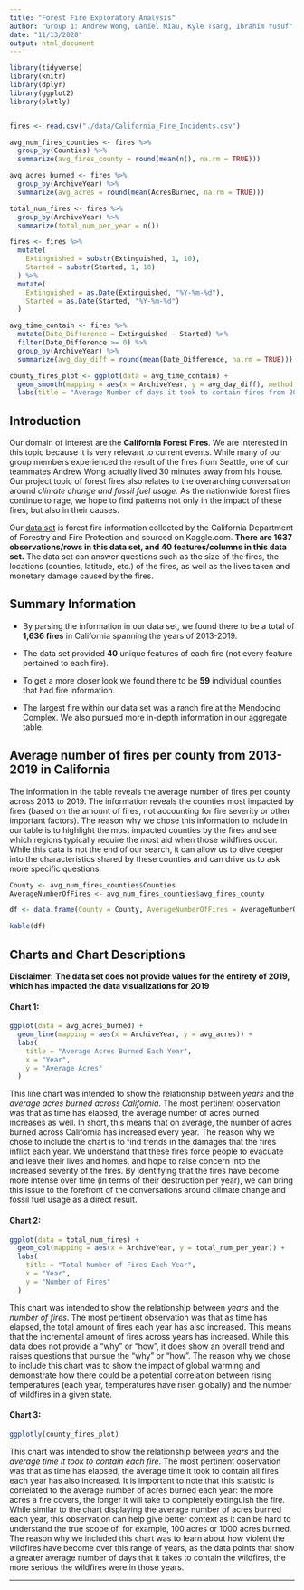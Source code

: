 ```yaml
---
title: "Forest Fire Exploratory Analysis"
author: "Group 1: Andrew Wong, Daniel Miau, Kyle Tsang, Ibrahim Yusuf"
date: "11/13/2020"
output: html_document
---
```


```r
library(tidyverse)
library(knitr)
library(dplyr)
library(ggplot2)
library(plotly)


fires <- read.csv("./data/California_Fire_Incidents.csv")

avg_num_fires_counties <- fires %>%
  group_by(Counties) %>%
  summarize(avg_fires_county = round(mean(n(), na.rm = TRUE)))

avg_acres_burned <- fires %>%
  group_by(ArchiveYear) %>%
  summarize(avg_acres = round(mean(AcresBurned, na.rm = TRUE)))

total_num_fires <- fires %>%
  group_by(ArchiveYear) %>%
  summarize(total_num_per_year = n())

fires <- fires %>%
  mutate(
    Extinguished = substr(Extinguished, 1, 10),
    Started = substr(Started, 1, 10)
  ) %>%
  mutate(
    Extinguished = as.Date(Extinguished, "%Y-%m-%d"),
    Started = as.Date(Started, "%Y-%m-%d")
  )

avg_time_contain <- fires %>%
  mutate(Date_Difference = Extinguished - Started) %>%
  filter(Date_Difference >= 0) %>%
  group_by(ArchiveYear) %>%
  summarize(avg_day_diff = round(mean(Date_Difference, na.rm = TRUE)))

county_fires_plot <- ggplot(data = avg_time_contain) +
  geom_smooth(mapping = aes(x = ArchiveYear, y = avg_day_diff), method = loess, formula = y ~ x) +
  labs(title = "Average Number of days it took to contain fires from 2013-2019", x = "Year", y = "Average Number of Days")

```


## **Introduction**


Our domain of interest are the **California Forest Fires**. We are interested in this topic because it is very relevant to current events. While many of our group members experienced the result of the fires from Seattle, one of our teammates Andrew Wong actually lived 30 minutes away from his house. Our project topic of forest fires also relates to the overarching conversation around *climate change and fossil fuel usage.* As the nationwide forest fires continue to rage, we hope to find patterns not only in the impact of these fires, but also in their causes.


Our [data set](https://www.kaggle.com/ananthu017/california-wildfire-incidents-20132020) is forest fire information collected by the California Department of Forestry and Fire Protection and sourced on Kaggle.com. **There are 1637 observations/rows in this data set, and 40 features/columns in this data set.** The data set can answer questions such as the size of the fires, the locations (counties, latitude, etc.) of the fires, as well as the lives taken and monetary damage caused by the fires.

## **Summary Information**

- By parsing the information in our data set, we found there to be a total of **1,636 fires** in California spanning the years of 2013-2019.

- The data set provided **40** unique features of each fire (not every feature pertained to each fire).

- To get a more closer look we found there to be **59** individual counties that had fire information.

- The largest fire within our data set was a ranch fire at the Mendocino Complex. We also pursued more in-depth information in our aggregate table.

## **Average number of fires per county from 2013-2019 in California**

The information in the table reveals the average number of fires per county across 2013 to 2019. The information reveals the counties most impacted by fires (based on the amount of fires, not accounting for fire severity or other important factors). The reason why we chose this information to include in our table is to highlight the most impacted counties by the fires and see which regions typically require the most aid when those wildfires occur. While this data is not the end of our search, it can allow us to dive deeper into the characteristics shared by these counties and can drive us to ask more specific questions. 


```r
County <- avg_num_fires_counties$Counties
AverageNumberOfFires <- avg_num_fires_counties$avg_fires_county

df <- data.frame(County = County, AverageNumberOfFires = AverageNumberOfFires)

kable(df)

```


## **Charts and Chart Descriptions**

**Disclaimer:**
**The data set does not provide values for the entirety of 2019, which has impacted the data visualizations for 2019**

#### Chart 1:

```r
ggplot(data = avg_acres_burned) +
  geom_line(mapping = aes(x = ArchiveYear, y = avg_acres)) + 
  labs(
    title = "Average Acres Burned Each Year",
    x = "Year",
    y = "Average Acres"
  )
```


This line chart was intended to show the relationship between *years* and the *average acres burned across California*. The most pertinent observation was that as time has elapsed, the average number of acres burned increases as well. In short, this means that on average, the number of acres burned across California has increased every year. The reason why we chose to include the chart is to find trends in the damages that the fires inflict each year. We understand that these fires force people to evacuate and leave their lives and homes, and hope to raise concern into the increased severity of the fires. By identifying that the fires have become more intense over time (in terms of their destruction per year), we can bring this issue to the forefront of the conversations around climate change and fossil fuel usage as a direct result.


#### Chart 2: 

```r
ggplot(data = total_num_fires) + 
  geom_col(mapping = aes(x = ArchiveYear, y = total_num_per_year)) +
  labs(
    title = "Total Number of Fires Each Year",
    x = "Year",
    y = "Number of Fires"
  )
```


This chart was intended to show the relationship between *years* and the *number of fires*. The most pertinent observation was that as time has elapsed, the total amount of fires each year has also increased. This means that the incremental amount of fires across years has increased. While this data does not provide a “why” or “how”, it does show an overall trend and raises questions that pursue the “why” or “how”. The reason why we chose to include this chart was to show the impact of global warming and demonstrate how there could be a potential correlation between rising temperatures (each year, temperatures have risen globally) and the number of wildfires in a given state. 


#### Chart 3:
```r

ggplotly(county_fires_plot)
```

This chart was intended to show the relationship between *years* and the *average time it took to contain each fire*. The most pertinent observation was that as time has elapsed, the average time it took to contain all fires each year has also increased. It is important to note that this statistic is correlated to the average number of acres burned each year: the more acres a fire covers, the longer it will take to completely extinguish the fire. While similar to the chart displaying the average number of acres burned each year, this observation can help give better context as it can be hard to understand the true scope of, for example, 100 acres or 1000 acres burned. The reason why we included this chart was to learn about how violent the wildfires have become over this range of years, as the data points that show a greater average number of days that it takes to contain the wildfires, the more serious the wildfires were in those years. 

----
